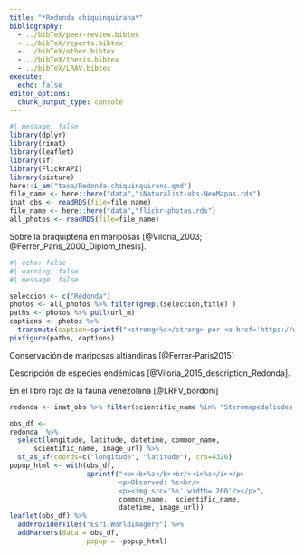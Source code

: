```yaml
---
title: "*Redonda chiquinquirana*"
bibliography: 
  - ../bibTeX/peer-review.bibtex
  - ../bibTeX/reports.bibtex
  - ../bibTeX/other.bibtex
  - ../bibTeX/thesis.bibtex
  - ../bibTeX/LRAV.bibtex
execute: 
  echo: false
editor_options: 
  chunk_output_type: console
---
```


```r
#| message: false
library(dplyr)
library(rinat)
library(leaflet)
library(sf)
library(FlickrAPI)
library(pixture)
here::i_am("taxa/Redonda-chiquinquirana.qmd")
file_name <- here::here("data","iNaturalist-obs-NeoMapas.rds")
inat_obs <- readRDS(file=file_name)
file_name <- here::here("data","flickr-photos.rds")
all_photos <- readRDS(file=file_name)
```


Sobre la braquipteria en mariposas [@Viloria_2003; @Ferrer_Paris_2000_Diplom_thesis].


```r
#| echo: false
#| warning: false
#| message: false

seleccion <- c("Redonda")
photos <- all_photos %>% filter(grepl(seleccion,title) )
paths <- photos %>% pull(url_m)
captions <- photos %>% 
  transmute(caption=sprintf("<strong>%s</strong> por <a href='https://www.flickr.com/photos/%s/%s' target='flickr'>JR Ferrer Paris @ flickr</a>",title,owner,id)) %>% pull()
pixfigure(paths, captions)
```

Conservación de mariposas altiandinas [@Ferrer-Paris2015]

Descripción de especies endémicas [@Viloria_2015_description_Redonda].

En el libro rojo de la fauna venezolana [@LRFV_bordoni]


```r
redonda <- inat_obs %>% filter(scientific_name %in% "Steromapedaliodes chiquinquirana")
```

```r

obs_df <- 
redonda  %>% 
  select(longitude, latitude, datetime, common_name, 
      scientific_name, image_url) %>%
  st_as_sf(coords=c("longitude", "latitude"), crs=4326)
popup_html <- with(obs_df, 
                   sprintf("<p><b>%s</b><br/><i>%s</i></p>
                           <p>Observed: %s<br/>
                           <p><img src='%s' width='200'/></p>", 
                           common_name,  scientific_name,
                           datetime, image_url))
leaflet(obs_df) %>% 
  addProviderTiles("Esri.WorldImagery") %>% 
  addMarkers(data = obs_df,
                   popup = ~popup_html)
```
